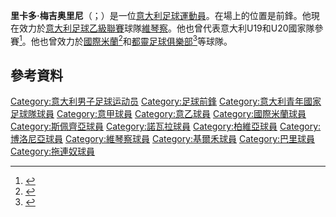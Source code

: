 {{Infobox football biography
| name           = 里卡多·梅吉奥里尼
| image          = Meggiorini69.jpg
| image_size     = 150px
| caption        = Meggiorini playing for Chievo in 2014
| height         = 1.82 m
| birth_date     = {{birth date and age|1985|9|4|df=y}}
| birth_place    = [[意大利|意大利]][[伊索拉德拉斯卡拉|伊索拉德拉斯卡拉]]
| currentclub    = [[維琴察足球俱樂部|維琴察]]
| clubnumber     = 69
| position       = [[前鋒|前鋒]]
| youthyears1 = 1997–2000 | youthclubs1 = [[維羅納足球會|維羅納]]
| youthyears2 = 2000–2003 | youthclubs2 = Bovolone
| youthyears3 = 2003–2004 | youthclubs3 = [[國際米蘭足球會|國際米蘭]]
| years1  = 2004–2006 | caps1  = 1   | goals1  = 0   | clubs1  = [[國際米蘭足球會|國際米蘭]]
| years2  = 2005      | caps2  = 10  | goals2  = 0   | clubs2  = → [[史柏斯亞足球會|史柏斯亞]] (外借)
| years3  = 2005–2006 | caps3  = 12  | goals3  = 0   | clubs3  = → [[柏維亞足球會|柏維亞]] (外借)
| years4  = 2006–2009 | caps4  = 110 | goals4  = 41  | clubs4  = [[奇塔代拉足球俱乐部|薛達迪拿]]
| years5  = 2009–2010 | caps5  = 31  | goals5  = 5   | clubs5  = [[巴里足球會|巴里]]
| years6  = 2010–2011 | caps6  = 29  | goals6  = 1   | clubs6  = [[博洛尼亞足球會|博洛尼亞]]
| years7  = 2011–2012 | caps7  = 0   | goals7  = 0   | clubs7  = [[熱拿亞木球及足球會|熱拿亞]]
| years8  = 2011–2012 | caps8  = 12  | goals8  = 1   | clubs8  = → [[路華拿足球會|路華拿]] (外借)
| years9  = 2012–2014 | caps9  = 83  | goals9  = 7   | clubs9  = [[拖連奴足球會|拖連奴]]
| years10 = 2014–2020 | caps10 = 148 | goals10 = 23  | clubs10 = [[基爾禾維羅納足球會|基爾禾]]
| years11 = 2020–     | caps11 = 0   | goals11 = 0   | clubs11 = [[維琴察足球俱樂部|維琴察]]
| nationalyears1 = 2004 | nationalcaps1 = 1 | nationalgoals1 = 0 | nationalteam1 = [[意大利19歲以下足球代表隊|意大利U19]]
| nationalyears2 = 2005 | nationalcaps2 = 2 | nationalgoals2 = 0 | nationalteam2 = [[意大利20歲以下足球代表隊|意大利U20]]
| pcupdate       = 12:48, 10 March 2020 (UTC)
| ntupdate       =
}}
'''里卡多·梅吉奥里尼'''（{{lang-it|Riccardo Meggiorini}}；{{bd|1985年|9月4日}}）是一位[[意大利|意大利]][[足球運動員|足球運動員]]。在場上的位置是前鋒。他現在效力於[[意大利足球乙級聯賽|意大利足球乙級聯賽]]球隊[[維琴察足球俱樂部|維琴察]]。他也曾代表意大利U19和U20國家隊參賽<ref>{{cite web|url=http://www.figc.it/nazionali/DettaglioConvocato?codiceConvocato=2841&squadra=11|title=Convocazioni e presenze in campo|work=figc.it|accessdate=20 May 2014|language=it|publisher=FIGC|archive-url=https://web.archive.org/web/20150402161514/http://www.figc.it/nazionali/DettaglioConvocato?codiceConvocato=2841&squadra=11|archive-date=2015-04-02|dead-url=yes}}</ref>。他也曾效力於[[國際米蘭|國際米蘭]]<ref>{{cite news|url=http://www.inter.it/aas/news/reader?N=22792&L=it|title= MERCATO: RINNOVATE 15 COMPROPRIETÀ |trans_title=FIFTEEN CO-OWNERSHIP AGREEMENTS RENEWED|date=23 June 2004|accessdate=4 July 2010|work=FC Internazionale Milano|publisher=[http://www.inter.it www.inter.it]|language=it}}</ref>和[[都靈足球俱樂部|都靈足球俱樂部]]<ref>{{Cite web |url=http://au.soccerway.com/players/riccardo-meggiorini/58418/ |title=存档副本 |accessdate=2015-06-06 |archive-date=2013-10-30 |archive-url=https://web.archive.org/web/20131030125842/http://au.soccerway.com/players/riccardo-meggiorini/58418/ |dead-url=no }}</ref>等球隊。
==參考資料==
{{Reflist}}

{{DEFAULTSORT: Meggiorini, Riccardo}}
[[Category:意大利男子足球运动员|Category:意大利男子足球运动员]]
[[Category:足球前鋒|Category:足球前鋒]]
[[Category:意大利青年國家足球隊球員|Category:意大利青年國家足球隊球員]]
[[Category:意甲球員|Category:意甲球員]]
[[Category:意乙球員|Category:意乙球員]]
[[Category:國際米蘭球員|Category:國際米蘭球員]]
[[Category:斯佩齊亞球員|Category:斯佩齊亞球員]]
[[Category:諾瓦拉球員|Category:諾瓦拉球員]]
[[Category:柏維亞球員|Category:柏維亞球員]]
[[Category:博洛尼亞球員|Category:博洛尼亞球員]]
[[Category:維琴察球員|Category:維琴察球員]]
[[Category:基爾禾球員|Category:基爾禾球員]]
[[Category:巴里球員|Category:巴里球員]]
[[Category:拖連奴球員|Category:拖連奴球員]]